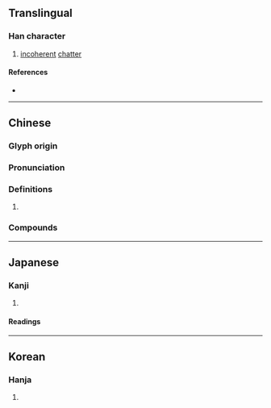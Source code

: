 {{character info}}
==Translingual==

===Han character===
{{Han char|rn=30|rad=口|as=07|sn=10|four=|canj=RJHQ|ids=⿰口牢}}

# [[incoherent]] [[chatter]]

====References====
* {{Han ref|kx=0190.290|dkj=03662|dj=0410.100|hdz=10634.080|uh=54F0|ud=21744}}

----

==Chinese==
{{zh-forms}}

===Glyph origin===
{{Han etym}}

===Pronunciation===
{{zh-pron
|m=láo
|c=
|mc=y
|oc=y
|cat=
}}

===Definitions===
{{zh-hanzi}}

# {{zh-used|哰哰}}

===Compounds===
{{zh-der|哰叨|哰哰}}

----

==Japanese==

===Kanji===
{{ja-kanji|grade=|rs=口07}}

# {{rfdef|ja|sort=口07}}

====Readings====
{{ja-readings|on=[[ろう]] (rō)|kun=[[はっきりしない]] (hakkirishinai)}}

----

==Korean==

===Hanja===
{{ko-hanja|hangeul=로|rv=ro|mr=ro}}

# {{rfdef|ko|sort=口07}}